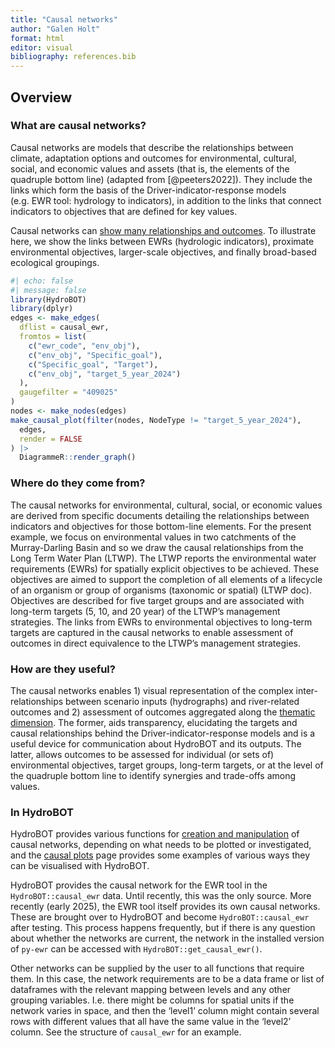 ```yaml
---
title: "Causal networks"
author: "Galen Holt"
format: html
editor: visual
bibliography: references.bib
---
```


## Overview

### What are causal networks?

Causal networks are models that describe the relationships between climate, adaptation options and outcomes for environmental, cultural, social, and economic values and assets (that is, the elements of the quadruple bottom line) (adapted from [@peeters2022]). They include the links which form the basis of the Driver-indicator-response models (e.g. EWR tool: hydrology to indicators), in addition to the links that connect indicators to objectives that are defined for key values.

Causal networks can [show many relationships and outcomes](causal_descriptive_plots.qmd). To illustrate here, we show the links between EWRs (hydrologic indicators), proximate environmental objectives, larger-scale objectives, and finally broad-based ecological groupings.

```r
#| echo: false
#| message: false
library(HydroBOT)
library(dplyr)
edges <- make_edges(
  dflist = causal_ewr,
  fromtos = list(
    c("ewr_code", "env_obj"),
    c("env_obj", "Specific_goal"),
    c("Specific_goal", "Target"),
    c("env_obj", "target_5_year_2024")
  ),
  gaugefilter = "409025"
)
nodes <- make_nodes(edges)
make_causal_plot(filter(nodes, NodeType != "target_5_year_2024"),
  edges,
  render = FALSE
) |>
  DiagrammeR::render_graph()
```

### Where do they come from?

The causal networks for environmental, cultural, social, or economic values are derived from specific documents detailing the relationships between indicators and objectives for those bottom-line elements. For the present example, we focus on environmental values in two catchments of the Murray-Darling Basin and so we draw the causal relationships from the Long Term Water Plan (LTWP). The LTWP reports the environmental water requirements (EWRs) for spatially explicit objectives to be achieved. These objectives are aimed to support the completion of all elements of a lifecycle of an organism or group of organisms (taxonomic or spatial) (LTWP doc). Objectives are described for five target groups and are associated with long-term targets (5, 10, and 20 year) of the LTWP's management strategies. The links from EWRs to environmental objectives to long-term targets are captured in the causal networks to enable assessment of outcomes in direct equivalence to the LTWP's management strategies. 

### How are they useful?

The causal networks enables 1) visual representation of the complex inter-relationships between scenario inputs (hydrographs) and river-related outcomes and 2) assessment of outcomes aggregated along the [thematic dimension](../aggregator/theme_agg.qmd). The former, aids transparency, elucidating the targets and causal relationships behind the Driver-indicator-response models and is a useful device for communication about HydroBOT and its outputs. The latter, allows outcomes to be assessed for individual (or sets of) environmental objectives, target groups, long-term targets, or at the level of the quadruple bottom line to identify synergies and trade-offs among values. 

### In HydroBOT

HydroBOT provides various functions for [creation and manipulation](causal_manipulation.qmd) of causal networks, depending on what needs to be plotted or investigated, and the [causal plots](/comparer/causal_plots.qmd) page provides some examples of various ways they can be visualised with HydroBOT.

HydroBOT provides the causal network for the EWR tool in the `HydroBOT::causal_ewr` data. Until recently, this was the only source. More recently (early 2025), the EWR tool itself provides its own causal networks. These are brought over to HydroBOT and become `HydroBOT::causal_ewr` after testing. This process happens frequently, but if there is any question about whether the networks are current, the network in the installed version of `py-ewr` can be accessed with `HydroBOT::get_causal_ewr()`.

Other networks can be supplied by the user to all functions that require them. In this case, the network requirements are to be a data frame or list of dataframes with the relevant mapping between levels and any other grouping variables. I.e. there might be columns for spatial units if the network varies in space, and then the 'level1' column might contain several rows with different values that all have the same value in the 'level2' column. See the structure of `causal_ewr` for an example.
